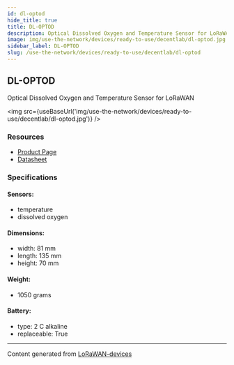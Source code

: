 ```yaml
---
id: dl-optod
hide_title: true
title: DL-OPTOD
description: Optical Dissolved Oxygen and Temperature Sensor for LoRaWAN
image: img/use-the-network/devices/ready-to-use/decentlab/dl-optod.jpg
sidebar_label: DL-OPTOD
slug: /use-the-network/devices/ready-to-use/decentlab/dl-optod
---
```



## DL-OPTOD

Optical Dissolved Oxygen and Temperature Sensor for LoRaWAN

<img src={useBaseUrl('img/use-the-network/devices/ready-to-use/decentlab/dl-optod.jpg')} />

### Resources

- [Product Page](https://www.decentlab.com/products/optical-dissolved-oxygen-and-temperature-sensor-for-lorawan)
- [Datasheet](https://cdn.decentlab.com/download/datasheets/Decentlab-DL-OPTOD-datasheet.pdf)

### Specifications

#### Sensors:

- temperature
- dissolved oxygen

#### Dimensions:

- width: 81 mm
- length: 135 mm
- height: 70 mm

#### Weight:

- 1050 grams

#### Battery:

- type: 2 C alkaline
- replaceable: True

---

Content generated from [LoRaWAN-devices](https://github.com/TheThingsNetwork/lorawan-devices)
